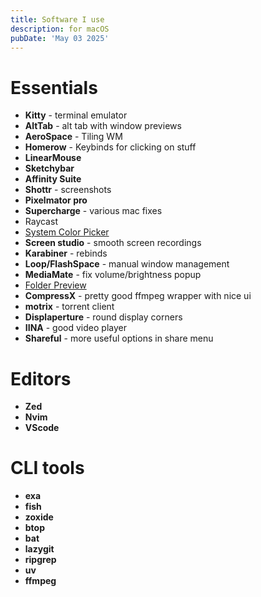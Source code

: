 ```yaml
---
title: Software I use
description: for macOS
pubDate: 'May 03 2025'
---
```


# Essentials

- **Kitty** - terminal emulator
- **AltTab** - alt tab with window previews
- **AeroSpace** - Tiling WM
- **Homerow** - Keybinds for clicking on stuff
- **LinearMouse**
- **Sketchybar**
- **Affinity Suite**
- **Shottr** - screenshots
- **Pixelmator pro**
- **Supercharge** - various mac fixes
- Raycast
- [System Color Picker](https://apps.apple.com/us/app/system-color-picker/id1545870783?mt=12)
- **Screen studio** - smooth screen recordings
- **Karabiner** - rebinds
- **Loop/FlashSpace** - manual window management
- **MediaMate** - fix volume/brightness popup
- [Folder Preview](https://apps.apple.com/us/app/folder-preview/id6698876601?mt=12)
- **CompressX** - pretty good ffmpeg wrapper with nice ui
- **motrix** - torrent client
- **Displaperture** - round display corners
- **IINA** - good video player
- **Shareful** - more useful options in share menu

# Editors

- **Zed**
- **Nvim**
- **VScode**

# CLI tools

- **exa**
- **fish**
- **zoxide**
- **btop**
- **bat**
- **lazygit**
- **ripgrep**
- **uv**
- **ffmpeg**
